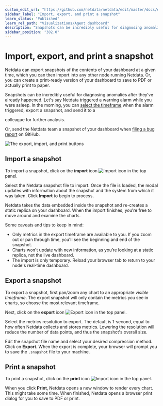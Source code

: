 ```yaml
---
custom_edit_url: "https://github.com/netdata/netdata/edit/master/docs/dashboard/import-export-print-snapshot.md"
sidebar_label: "Import, export, and print a snapshot"
learn_status: "Published"
learn_rel_path: "Visualizations/Agent dashboard"
description: "Snapshots can be incredibly useful for diagnosing anomalies after they've already happened, and are interoperable with any other node running Netdata."
sidebar_position: "302.0"
---
```



# Import, export, and print a snapshot

Netdata can export snapshots of the contents of your dashboard at a given time, which you can then import into any other
node running Netdata. Or, you can create a print-ready version of your dashboard to save to PDF or actually print to
paper.

Snapshots can be incredibly useful for diagnosing anomalies after they've already happened. Let's say Netdata triggered a warning alarm while you were asleep. In the morning, you can [select the
timeframe](/docs/getting-started/monitor-your-infrastructure/visualization-date-and-time-controls) when the alarm triggered, export a snapshot, and send it to a

colleague for further analysis.

Or, send the Netdata team a snapshot of your dashboard when [filing a bug
report](https://github.com/netdata/netdata/issues/new?assignees=&labels=bug%2Cneeds+triage&template=BUG_REPORT.yml) on
GitHub.

![The export, import, and print
buttons](https://user-images.githubusercontent.com/1153921/114218399-360fb600-991e-11eb-8dea-fabd2bffc5b3.gif)

## Import a snapshot

To import a snapshot, click on the **import** icon ![Import
icon](https://raw.githubusercontent.com/netdata/netdata-ui/98e31799c1ec0983f433537ff16d2ac2b0d994aa/src/components/icon/assets/upload.svg)
in the top panel.

Select the Netdata snapshot file to import. Once the file is loaded, the modal updates with information about the
snapshot and the system from which it was taken. Click **Import** to begin to process.

Netdata takes the data embedded inside the snapshot and re-creates a static replica on your dashboard. When the import
finishes, you're free to move around and examine the charts. 

Some caveats and tips to keep in mind:

- Only metrics in the export timeframe are available to you. If you zoom out or pan through time, you'll see the
  beginning and end of the snapshot.
- Charts won't update with new information, as you're looking at a static replica, not the live dashboard.
- The import is only temporary. Reload your browser tab to return to your node's real-time dashboard.

## Export a snapshot

To export a snapshot, first pan/zoom any chart to an appropriate _visible timeframe_. The export snapshot will only
contain the metrics you see in charts, so choose the most relevant timeframe.

Next, click on the **export** icon ![Export
icon](https://raw.githubusercontent.com/netdata/netdata-ui/98e31799c1ec0983f433537ff16d2ac2b0d994aa/src/components/icon/assets/download.svg)
in the top panel.

Select the metrics resolution to export. The default is 1-second, equal to how often Netdata collects and stores
metrics. Lowering the resolution will reduce the number of data points, and thus the snapshot's overall size.

Edit the snapshot file name and select your desired compression method. Click on **Export**. When the export is
complete, your browser will prompt you to save the `.snapshot` file to your machine.

## Print a snapshot

To print a snapshot, click on the **print** icon ![Import
icon](https://raw.githubusercontent.com/netdata/netdata-ui/98e31799c1ec0983f433537ff16d2ac2b0d994aa/src/components/icon/assets/print.svg)
in the top panel.

When you click **Print**, Netdata opens a new window to render every chart. This might take some time. When finished,
Netdata opens a browser print dialog for you to save to PDF or print.
